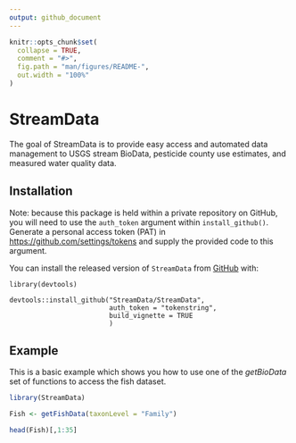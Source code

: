 ```yaml
---
output: github_document
---
```


<!-- README.md is generated from README.Rmd. Please edit that file -->

```r
knitr::opts_chunk$set(
  collapse = TRUE,
  comment = "#>",
  fig.path = "man/figures/README-",
  out.width = "100%"
)
```

# StreamData

<!-- badges: start -->
<!-- badges: end -->

The goal of StreamData is to provide easy access and automated data management to USGS stream BioData, pesticide county use estimates, and measured water quality data.


## Installation
Note: because this package is held within a private repository on GitHub, you will need to use the `auth_token` argument within `install_github()`. Generate a personal access token (PAT) in <https://github.com/settings/tokens> and supply the provided code to this argument.


You can install the released version of `StreamData` from [GitHub](https://github.com/StreamData/StreamData) with:


```
library(devtools)

devtools::install_github("StreamData/StreamData",
                         auth_token = "tokenstring",
                         build_vignette = TRUE
                         )
```

## Example

This is a basic example which shows you how to use one of the *getBioData* set of functions to access the fish dataset.


```r
library(StreamData)

Fish <- getFishData(taxonLevel = "Family")

head(Fish)[,1:35]
```
